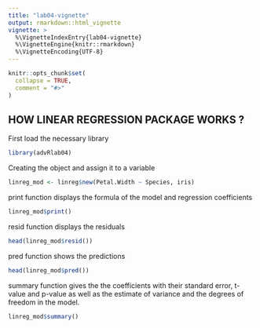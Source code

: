 ```yaml
---
title: "lab04-vignette"
output: rmarkdown::html_vignette
vignette: >
  %\VignetteIndexEntry{lab04-vignette}
  %\VignetteEngine{knitr::rmarkdown}
  %\VignetteEncoding{UTF-8}
---
```


```r
knitr::opts_chunk$set(
  collapse = TRUE,
  comment = "#>"
)
```

## HOW LINEAR REGRESSION PACKAGE WORKS ?

First load the necessary library
```r
library(advRlab04)
```

Creating the object and assign it to a variable
```r
linreg_mod <- linreg$new(Petal.Width ~ Species, iris)
```
print function displays the formula of the model and regression coefficients
```r
linreg_mod$print()
```
resid function displays the residuals
```r
head(linreg_mod$resid())
```

pred function shows the predictions
```r
head(linreg_mod$pred())
```

summary function gives the the coefficients with their standard error, t-value and p-value as well as the estimate of variance and the degrees of freedom in the model.
```r
linreg_mod$summary()
```


